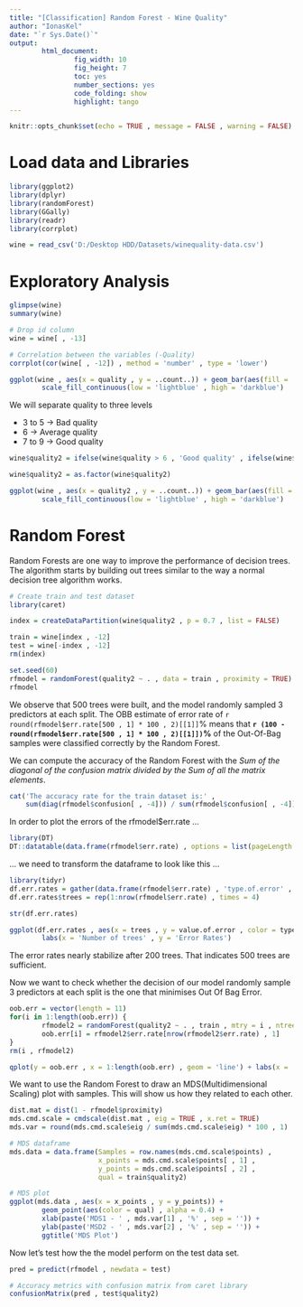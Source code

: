 ---
title: "[Classification] Random Forest - Wine Quality"
author: "IonasKel"
date: "`r Sys.Date()`"
output: 
        html_document:
                fig_width: 10
                fig_height: 7
                toc: yes
                number_sections: yes
                code_folding: show
                highlight: tango
---

```{r setup, include=FALSE}
knitr::opts_chunk$set(echo = TRUE , message = FALSE , warning = FALSE)
```


# Load data and Libraries

```{r , libraries}
library(ggplot2)
library(dplyr)
library(randomForest)
library(GGally)
library(readr)
library(corrplot)
```

```{r , load_data}
wine = read_csv('D:/Desktop HDD/Datasets/winequality-data.csv')
```


# Exploratory Analysis

```{r}
glimpse(wine)
summary(wine)

# Drop id column
wine = wine[ , -13]

# Correlation between the variables (-Quality)
corrplot(cor(wine[ , -12]) , method = 'number' , type = 'lower')
```

```{r}
ggplot(wine , aes(x = quality , y = ..count..)) + geom_bar(aes(fill = ..count..)) + 
        scale_fill_continuous(low = 'lightblue' , high = 'darkblue')
```

We will separate quality to three levels 

* 3 to 5 -> Bad quality
* 6 -> Average quality
* 7 to 9 -> Good quality

```{r}
wine$quality2 = ifelse(wine$quality > 6 , 'Good quality' , ifelse(wine$quality < 6 , 'Bad quality' , 'Average quality'))

wine$quality2 = as.factor(wine$quality2)

ggplot(wine , aes(x = quality2 , y = ..count..)) + geom_bar(aes(fill = ..count..)) + 
        scale_fill_continuous(low = 'lightblue' , high = 'darkblue')
```



# Random Forest

Random Forests are one way to improve the performance of decision trees. The algorithm starts by building out trees similar to the way a normal decision tree algorithm works. 

```{r}
# Create train and test dataset
library(caret)

index = createDataPartition(wine$quality2 , p = 0.7 , list = FALSE)

train = wine[index , -12]
test = wine[-index , -12]
rm(index)
```

```{r}
set.seed(60)
rfmodel = randomForest(quality2 ~ . , data = train , proximity = TRUE)
rfmodel
```

We observe that 500 trees were built, and the model randomly sampled 3 predictors at each split. The OBB estimate of error rate of `r round(rfmodel$err.rate[500 , 1] * 100 , 2)[[1]]`% means that **`r (100 - round(rfmodel$err.rate[500 , 1] * 100 , 2)[[1]])`%** of the Out-Of-Bag samples were classified correctly by the Random Forest.

We can compute the accuracy of the Random Forest with the *Sum of the diagonal of the confusion matrix divided by the Sum of all the matrix elements*.

```{r}
cat('The accuracy rate for the train dataset is:' , 
    sum(diag(rfmodel$confusion[ , -4])) / sum(rfmodel$confusion[ , -4]))

```


In order to plot the errors of the rfmodel$err.rate ...

```{r}
library(DT)
DT::datatable(data.frame(rfmodel$err.rate) , options = list(pageLength = 5))

```


... we need to transform the dataframe to look like this ... 

```{r}
library(tidyr)
df.err.rates = gather(data.frame(rfmodel$err.rate) , 'type.of.error' , 'value.of.error' , 1:4)
df.err.rates$trees = rep(1:nrow(rfmodel$err.rate) , times = 4)

str(df.err.rates)
```

```{r}
ggplot(df.err.rates , aes(x = trees , y = value.of.error , color = type.of.error)) + geom_line() +
        labs(x = 'Number of trees' , y = 'Error Rates')

```

The error rates nearly stabilize after 200 trees. That indicates 500 trees are sufficient.

Now we want to check whether the decision of our model randomly sample 3 predictors at each split is the one that minimises Out Of Bag Error.

```{r}
oob.err = vector(length = 11)
for(i in 1:length(oob.err)) {
        rfmodel2 = randomForest(quality2 ~ . , train , mtry = i , ntree = 500)
        oob.err[i] = rfmodel2$err.rate[nrow(rfmodel2$err.rate) , 1]
}
rm(i , rfmodel2)

qplot(y = oob.err , x = 1:length(oob.err) , geom = 'line') + labs(x = 'mtry value' , y = 'OOB Error Rate')

```

We want to use the Random Forest to draw an MDS(Multidimensional Scaling) plot with samples. This will show us how they related to each other.

```{r}
dist.mat = dist(1 - rfmodel$proximity)
mds.cmd.scale = cmdscale(dist.mat , eig = TRUE , x.ret = TRUE)
mds.var = round(mds.cmd.scale$eig / sum(mds.cmd.scale$eig) * 100 , 1)

# MDS dataframe
mds.data = data.frame(Samples = row.names(mds.cmd.scale$points) , 
                      x_points = mds.cmd.scale$points[ , 1] , 
                      y_points = mds.cmd.scale$points[ , 2] , 
                      qual = train$quality2)

# MDS plot
ggplot(mds.data , aes(x = x_points , y = y_points)) +
        geom_point(aes(color = qual) , alpha = 0.4) +
        xlab(paste('MDS1 - ' , mds.var[1] , '%' , sep = '')) + 
        ylab(paste('MSD2 - ' , mds.var[2] , '%' , sep = '')) + 
        ggtitle('MDS Plot')

```


Now let's test how the the model perform on the test data set.

```{r}
pred = predict(rfmodel , newdata = test)

# Accuracy metrics with confusion matrix from caret library
confusionMatrix(pred , test$quality2)

```






